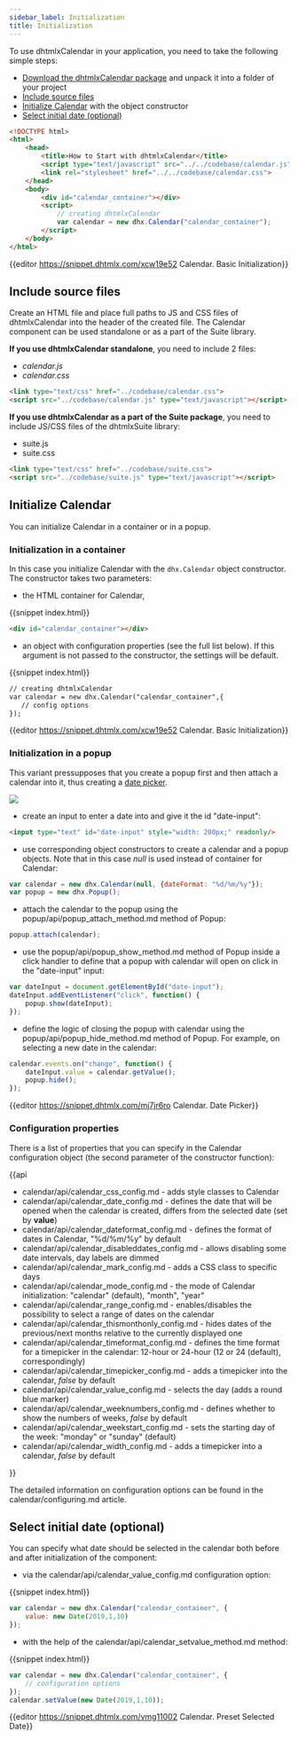 ```yaml
---
sidebar_label: Initialization
title: Initialization
---
```


To use dhtmlxCalendar in your application, you need to take the following simple steps:

- [Download the dhtmlxCalendar package](https://dhtmlx.com/docs/products/dhtmlxCalendar/download.shtml) and unpack it into a folder of your project
- [Include source files](#includesourcefiles)
- [Initialize Calendar](#initializecalendar) with the object constructor
- [Select initial date (optional)](#selectinitialdateoptional)

~~~html
<!DOCTYPE html>
<html>
    <head>
        <title>How to Start with dhtmlxCalendar</title>         
        <script type="text/javascript" src="../../codebase/calendar.js"></script>
        <link rel="stylesheet" href="../../codebase/calendar.css">
    </head>
    <body>
        <div id="calendar_container"></div>
        <script>
            // creating dhtmlxCalendar 
            var calendar = new dhx.Calendar("calendar_container");
        </script>
    </body>
</html>
~~~

{{editor    https://snippet.dhtmlx.com/xcw19e52	Calendar. Basic Initialization}}

Include source files
----------------------------

Create an HTML file and place full paths to JS and CSS files of dhtmlxCalendar into the header of the created file. The Calendar component can be used standalone or as a part of the Suite library.

**If you use dhtmlxCalendar standalone**, you need to include 2 files:

- *calendar.js*
- *calendar.css*

~~~html
<link type="text/css" href="../codebase/calendar.css">
<script src="../codebase/calendar.js" type="text/javascript"></script>
~~~

**If you use dhtmlxCalendar as a part of the Suite package**, you need to include JS/CSS files of the dhtmlxSuite library:

- suite.js
- suite.css

~~~html
<link type="text/css" href="../codebase/suite.css">
<script src="../codebase/suite.js" type="text/javascript"></script>
~~~

Initialize Calendar
----------------------

You can initialize Calendar in a container or in a popup.

### Initialization in a container

In this case you initialize Calendar with the `dhx.Calendar` object constructor. The constructor takes two parameters: 

- the HTML container for Calendar,

{{snippet	index.html}}
~~~html
<div id="calendar_container"></div>
~~~

- an object with configuration properties (see the full list below). If this argument is not passed to the constructor, the settings will be default.

{{snippet	index.html}}
~~~html
// creating dhtmlxCalendar
var calendar = new dhx.Calendar("calendar_container",{
   // config options
});
~~~

{{editor    https://snippet.dhtmlx.com/xcw19e52	Calendar. Basic Initialization}}

<h3 id="initinpopup">Initialization in a popup</h3>

This variant pressupposes that you create a popup first and then attach a calendar into it, thus creating a [date picker](calendar/datepicker.md).

![](../assets/calendar/date_picker.png)

- create an input to enter a date into and give it the id "date-input":

~~~html
<input type="text" id="date-input" style="width: 200px;" readonly/>
~~~

- use corresponding object constructors to create a calendar and a popup objects. Note that in this case *null* is used instead of container for Calendar:

~~~js
var calendar = new dhx.Calendar(null, {dateFormat: "%d/%m/%y"});
var popup = new dhx.Popup();
~~~

- attach the calendar to the popup using the popup/api/popup_attach_method.md method of Popup:

~~~js
popup.attach(calendar);
~~~

- use the popup/api/popup_show_method.md method of Popup inside a click handler to define that a popup with calendar will open on click in the "date-input" input:

~~~js
var dateInput = document.getElementById("date-input");
dateInput.addEventListener("click", function() {
	popup.show(dateInput);
});
~~~

- define the logic of closing the popup with calendar using the popup/api/popup_hide_method.md method of Popup. For example, on selecting a new date in the calendar:

~~~js
calendar.events.on("change", function() {
	dateInput.value = calendar.getValue();
	popup.hide();
});
~~~

{{editor    https://snippet.dhtmlx.com/mj7jr6ro	Calendar. Date Picker}}

### Configuration properties

There is a list of properties that you can specify in the Calendar configuration object (the second parameter of the constructor function):

{{api

- calendar/api/calendar_css_config.md - adds style classes to Calendar
- calendar/api/calendar_date_config.md - defines the date that will be opened when the calendar is created, differs from the selected date (set by <b>value</b>)
- calendar/api/calendar_dateformat_config.md - defines the format of dates in Сalendar, "%d/%m/%y" by default
- calendar/api/calendar_disableddates_config.md - allows disabling some date intervals, day labels are dimmed
- calendar/api/calendar_mark_config.md - adds a CSS class to specific days
- calendar/api/calendar_mode_config.md - the mode of Calendar initialization: "calendar" (default), "month", "year"
- calendar/api/calendar_range_config.md - enables/disables the possibility to select a range of dates on the calendar
- calendar/api/calendar_thismonthonly_config.md - hides dates of the previous/next months relative to the currently displayed one
- calendar/api/calendar_timeformat_config.md - defines the time format for a timepicker in the calendar: 12-hour or 24-hour (12 or 24 (default), correspondingly)
- calendar/api/calendar_timepicker_config.md - adds a timepicker into the calendar, <i>false</i> by default
- calendar/api/calendar_value_config.md - selects the day (adds a round blue marker)
- calendar/api/calendar_weeknumbers_config.md - defines whether to show the numbers of weeks, <i>false</i> by default
- calendar/api/calendar_weekstart_config.md - sets the starting day of the week: "monday" or "sunday" (default)
- calendar/api/calendar_width_config.md - adds a timepicker into a calendar, <i>false</i> by default


}}

The detailed information on configuration options can be found in the calendar/configuring.md article.

Select initial date (optional)
--------------------------

You can specify what date should be selected in the calendar both before and after initialization of the component:

- via the calendar/api/calendar_value_config.md configuration option:

{{snippet	index.html}}
~~~js
var calendar = new dhx.Calendar("calendar_container", {
    value: new Date(2019,1,10)
});
~~~


- with the help of the calendar/api/calendar_setvalue_method.md method:

{{snippet	index.html}}
~~~js
var calendar = new dhx.Calendar("calendar_container", {
    // configuration options
});
calendar.setValue(new Date(2019,1,10));
~~~


{{editor    https://snippet.dhtmlx.com/vmg11002	Calendar. Preset Selected Date}}
